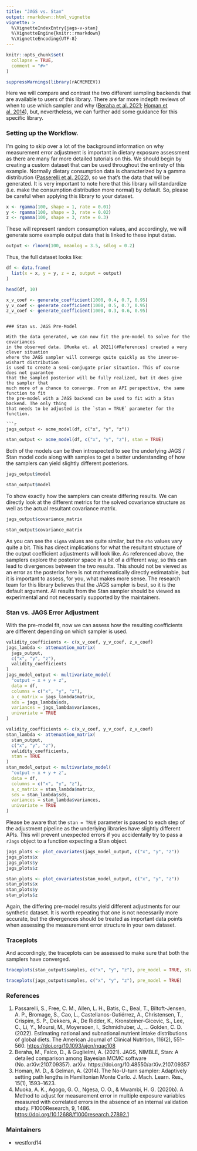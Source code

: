 ```yaml
---
title: "JAGS vs. Stan"
output: rmarkdown::html_vignette
vignette: >
  %\VignetteIndexEntry{jags-v-stan}
  %\VignetteEngine{knitr::rmarkdown}
  %\VignetteEncoding{UTF-8}
---
```


```r
knitr::opts_chunk$set(
  collapse = TRUE,
  comment = "#>"
)
```

```r
suppressWarnings(library(rACMEMEEV))
```

Here we will compare and contrast the two different sampling backends that are
available to users of this library. There are far more indepth reviews of when
to use which sampler and why ([Beraha et al. 2021](#References); [Homan et al. 2014](#References)),
but, nevertheless, we can further add some guidance for this specific library.

### Setting up the Workflow. 

I'm going to skip over a lot of the background information on why measurement error
adjustment is important in dietary exposure assessment as there are many far more detailed
tutorials on this. We should begin by creating a custom dataset that can be used throughout
the entirety of this example. Normally dietary consumption data is characterized by a
gamma distribution ([Passerelli et al. 2022](#References)), so we that's the data that will be generated.
It is very important to note here that this library will standardize (i.e. make the
consumption distribution more normal) by default. So, please be careful when applying
this library to your dataset.

```r
x <- rgamma(100, shape = 1, rate = 0.01)
y <- rgamma(100, shape = 3, rate = 0.02)
z <- rgamma(100, shape = 3, rate = 0.3)
```

These will represent random consumption values, and accordingly, we will generate some
example output data that is linked to these input datas.

```r
output <- rlnorm(100, meanlog = 3.5, sdlog = 0.2)
```

Thus, the full dataset looks like:

```r
df <- data.frame(
  list(x = x, y = y, z = z, output = output)
)

head(df, 10)

x_v_coef <- generate_coefficient(1000, 0.4, 0.7, 0.95)
y_v_coef <- generate_coefficient(1000, 0.5, 0.7, 0.95)
z_v_coef <- generate_coefficient(1000, 0.3, 0.6, 0.95)
```
```

### Stan vs. JAGS Pre-Model

With the data generated, we can now fit the pre-model to solve for the covariances
in the observed data. [Muoka et. al 2021](#References) created a very clever situation
where the JAGS sampler will converge quite quickly as the inverse-wishart distribution
is used to create a semi-conjugate prior situation. This of course does not guarantee
that the sampled posterior will be fully realized, but it does give the sampler that
much more of a chance to converge. From an API perspective, the same function to fit
the pre-model with a JAGS backend can be used to fit with a Stan backend. The only thing
that needs to be adjusted is the `stan = TRUE` parameter for the function.

```r
jags_output <- acme_model(df, c("x", "y", "z"))
```

```r
stan_output <- acme_model(df, c("x", "y", "z"), stan = TRUE)
```

Both of the models can be then introspected to see the underlying JAGS / Stan model code
along with samples to get a better understanding of how the samplers can yield slightly
different posteriors.

```r
jags_output$model
```

```r
stan_output$model
```

To show exactly how the samplers can create differing results. We can directly look at
the different metrics for the solved covariance structure as well as the actual resultant
covariance matrix.

```r
jags_output$covariance_matrix
```

```r
stan_output$covariance_matrix
```

As you can see the `sigma` values are quite similar, but the `rho` values vary quite a bit.
This has direct implications for what the resultant structure of the output coefficient 
adjustments will look like. As referenced above, the samplers explore the posterior space in
a bit of a different way, so this can lead to divergences between the two results. This should
not be viewed as an error as the posterior here is not mathematically directly estimatable,
but it is important to assess, for you, what makes more sense. The research team for this
library believes that the JAGS sampler is best, so it is the default argument. All results
from the Stan sampler should be viewed as experimental and not necessarily supported by the
maintainers.

### Stan vs. JAGS Error Adjustment

With the pre-model fit, now we can assess how the resulting coefficients are different depending
on which sampler is used.

```r
validity_coefficients <- c(x_v_coef, y_v_coef, z_v_coef)
jags_lambda <- attenuation_matrix(
  jags_output,
  c("x", "y", "z"),
  validity_coefficients
)
jags_model_output <- multivariate_model(
  "output ~ x + y + z",
  data = df,
  columns = c("x", "y", "z"),
  a_c_matrix = jags_lambda$matrix,
  sds = jags_lambda$sds,
  variances = jags_lambda$variances,
  univariate = TRUE
)
```

```r
validity_coefficients <- c(x_v_coef, y_v_coef, z_v_coef)
stan_lambda <- attenuation_matrix(
  stan_output,
  c("x", "y", "z"),
  validity_coefficients,
  stan = TRUE
)
stan_model_output <- multivariate_model(
  "output ~ x + y + z",
  data = df,
  columns = c("x", "y", "z"),
  a_c_matrix = stan_lambda$matrix,
  sds = stan_lambda$sds,
  variances = stan_lambda$variances,
  univariate = TRUE
)
```

Please be aware that the `stan = TRUE` parameter is passed to each step of the adjustment 
pipeline as the underlying libraries have slightly different APIs. This will prevent unexpected
errors if you accidentally try to pass a `rJags` object to a function expecting a
Stan object.

```r
jags_plots <- plot_covariates(jags_model_output, c("x", "y", "z"))
jags_plots$x
jags_plots$y
jags_plots$z
```

```r
stan_plots <- plot_covariates(stan_model_output, c("x", "y", "z"))
stan_plots$x
stan_plots$y
stan_plots$z
```

Again, the differing pre-model results yield different adjustments for our synthetic
dataset. It is worth repeating that one is not necessarily more accurate, but the
divergences should be treated as important data points when assessing the measurement
error structure in your own dataset.

### Traceplots

And accordingly, the traceplots can be assessed to make sure that both the samplers
have converged.

```r
traceplots(stan_output$samples, c("x", "y", "z"), pre_model = TRUE, stan = TRUE)
```

```r
traceplots(jags_output$samples, c("x", "y", "z"), pre_model = TRUE)
```

### References 

1. Passarelli, S., Free, C. M., Allen, L. H., Batis, C., Beal, T., Biltoft-Jensen,
    A. P., Bromage, S., Cao, L., Castellanos-Gutiérrez, A., Christensen, T., Crispim,
    S. P., Dekkers, A., De Ridder, K., Kronsteiner-Gicevic, S., Lee, C., Li, Y.,
    Moursi, M., Moyersoen, I., Schmidhuber, J., … Golden, C. D. (2022). 
    Estimating national and subnational nutrient intake distributions of global diets.
    The American Journal of Clinical Nutrition, 116(2), 551–560.
    <https://doi.org/10.1093/ajcn/nqac108>
2. Beraha, M., Falco, D., & Guglielmi, A. (2021). JAGS, NIMBLE, Stan: A detailed
    comparison among Bayesian MCMC software (No. arXiv:2107.09357).
    arXiv. https://doi.org/10.48550/arXiv.2107.09357
3. Homan, M. D., & Gelman, A. (2014). The No-U-turn sampler: Adaptively setting path
    lengths in Hamiltonian Monte Carlo. J. Mach. Learn. Res., 15(1), 1593–1623.
4. Muoka, A. K., Agogo, G. O., Ngesa, O. O., & Mwambi, H. G. (2020b). A
    Method to adjust for measurement error in multiple exposure
    variables measured with correlated errors in the absence of an
    internal validation study. F1000Research, 9, 1486.
    <https://doi.org/10.12688/f1000research.27892.1>

### Maintainers
* westford14